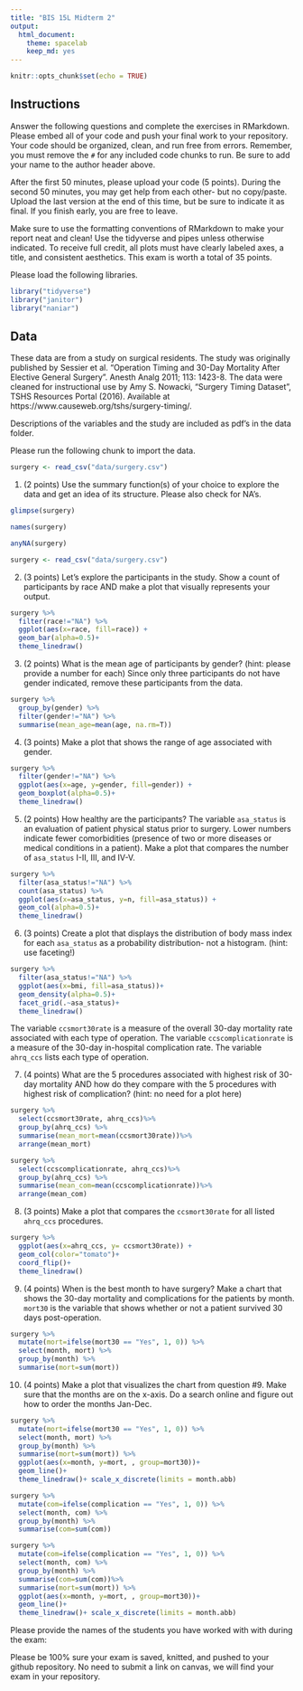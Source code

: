 ```yaml
---
title: "BIS 15L Midterm 2"
output:
  html_document: 
    theme: spacelab
    keep_md: yes
---
```


```r
knitr::opts_chunk$set(echo = TRUE)
```

## Instructions
Answer the following questions and complete the exercises in RMarkdown. Please embed all of your code and push your final work to your repository. Your code should be organized, clean, and run free from errors. Remember, you must remove the `#` for any included code chunks to run. Be sure to add your name to the author header above.  

After the first 50 minutes, please upload your code (5 points). During the second 50 minutes, you may get help from each other- but no copy/paste. Upload the last version at the end of this time, but be sure to indicate it as final. If you finish early, you are free to leave.

Make sure to use the formatting conventions of RMarkdown to make your report neat and clean! Use the tidyverse and pipes unless otherwise indicated. To receive full credit, all plots must have clearly labeled axes, a title, and consistent aesthetics. This exam is worth a total of 35 points. 

Please load the following libraries.
```r
library("tidyverse")
library("janitor")
library("naniar")
```

## Data
These data are from a study on surgical residents. The study was originally published by Sessier et al. “Operation Timing and 30-Day Mortality After Elective General Surgery”. Anesth Analg 2011; 113: 1423-8. The data were cleaned for instructional use by Amy S. Nowacki, “Surgery Timing Dataset”, TSHS Resources Portal (2016). Available at https://www.causeweb.org/tshs/surgery-timing/.

Descriptions of the variables and the study are included as pdf's in the data folder.  

Please run the following chunk to import the data.
```r
surgery <- read_csv("data/surgery.csv")
```

1. (2 points) Use the summary function(s) of your choice to explore the data and get an idea of its structure. Please also check for NA's.
```r
glimpse(surgery)
```
```r
names(surgery)
```
```r
anyNA(surgery)
```

```r
surgery <- read_csv("data/surgery.csv") 
```

2. (3 points) Let's explore the participants in the study. Show a count of participants by race AND make a plot that visually represents your output.
```r
surgery %>%
  filter(race!="NA") %>% 
  ggplot(aes(x=race, fill=race)) + 
  geom_bar(alpha=0.5)+
  theme_linedraw()
```

3. (2 points) What is the mean age of participants by gender? (hint: please provide a number for each) Since only three participants do not have gender indicated, remove these participants from the data.
```r
surgery %>% 
  group_by(gender) %>% 
  filter(gender!="NA") %>% 
  summarise(mean_age=mean(age, na.rm=T)) 
```

4. (3 points) Make a plot that shows the range of age associated with gender.
```r
surgery %>%  
  filter(gender!="NA") %>% 
  ggplot(aes(x=age, y=gender, fill=gender)) + 
  geom_boxplot(alpha=0.5)+
  theme_linedraw()
```

5. (2 points) How healthy are the participants? The variable `asa_status` is an evaluation of patient physical status prior to surgery. Lower numbers indicate fewer comorbidities (presence of two or more diseases or medical conditions in a patient). Make a plot that compares the number of `asa_status` I-II, III, and IV-V.
```r
surgery %>% 
  filter(asa_status!="NA") %>% 
  count(asa_status) %>% 
  ggplot(aes(x=asa_status, y=n, fill=asa_status)) + 
  geom_col(alpha=0.5)+
  theme_linedraw()
```

6. (3 points) Create a plot that displays the distribution of body mass index for each `asa_status` as a probability distribution- not a histogram. (hint: use faceting!)
```r
surgery %>% 
  filter(asa_status!="NA") %>% 
  ggplot(aes(x=bmi, fill=asa_status))+
  geom_density(alpha=0.5)+
  facet_grid(.~asa_status)+
  theme_linedraw()
```

The variable `ccsmort30rate` is a measure of the overall 30-day mortality rate associated with each type of operation. The variable `ccscomplicationrate` is a measure of the 30-day in-hospital complication rate. The variable `ahrq_ccs` lists each type of operation.  


7. (4 points) What are the 5 procedures associated with highest risk of 30-day mortality AND how do they compare with the 5 procedures with highest risk of complication? (hint: no need for a plot here)
```r
surgery %>% 
  select(ccsmort30rate, ahrq_ccs)%>%
  group_by(ahrq_ccs) %>% 
  summarise(mean_mort=mean(ccsmort30rate))%>% 
  arrange(mean_mort)
```
```r
surgery %>% 
  select(ccscomplicationrate, ahrq_ccs)%>%
  group_by(ahrq_ccs) %>% 
  summarise(mean_com=mean(ccscomplicationrate))%>% 
  arrange(mean_com)
```

8. (3 points) Make a plot that compares the `ccsmort30rate` for all listed `ahrq_ccs` procedures.
```r
surgery %>% 
  ggplot(aes(x=ahrq_ccs, y= ccsmort30rate)) + 
  geom_col(color="tomato")+
  coord_flip()+
  theme_linedraw()
```

9. (4 points) When is the best month to have surgery? Make a chart that shows the 30-day mortality and complications for the patients by month. `mort30` is the variable that shows whether or not a patient survived 30 days post-operation.
```r
surgery %>% 
  mutate(mort=ifelse(mort30 == "Yes", 1, 0)) %>% 
  select(month, mort) %>% 
  group_by(month) %>% 
  summarise(mort=sum(mort))
```

10. (4 points) Make a plot that visualizes the chart from question #9. Make sure that the months are on the x-axis. Do a search online and figure out how to order the months Jan-Dec.
```r
surgery %>% 
  mutate(mort=ifelse(mort30 == "Yes", 1, 0)) %>% 
  select(month, mort) %>% 
  group_by(month) %>% 
  summarise(mort=sum(mort)) %>% 
  ggplot(aes(x=month, y=mort, , group=mort30))+
  geom_line()+
  theme_linedraw()+ scale_x_discrete(limits = month.abb)
```
```r
surgery %>% 
  mutate(com=ifelse(complication == "Yes", 1, 0)) %>% 
  select(month, com) %>% 
  group_by(month) %>% 
  summarise(com=sum(com))
```
```r
surgery %>% 
  mutate(com=ifelse(complication == "Yes", 1, 0)) %>% 
  select(month, com) %>% 
  group_by(month) %>% 
  summarise(com=sum(com))%>% 
  summarise(mort=sum(mort)) %>% 
  ggplot(aes(x=month, y=mort, , group=mort30))+
  geom_line()+
  theme_linedraw()+ scale_x_discrete(limits = month.abb)
```

Please provide the names of the students you have worked with with during the exam:

Please be 100% sure your exam is saved, knitted, and pushed to your github repository. No need to submit a link on canvas, we will find your exam in your repository.